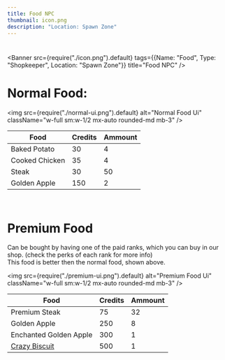 ```yaml
---
title: Food NPC
thumbnail: icon.png
description: "Location: Spawn Zone"
---
```

#


<Banner 
   src={require("./icon.png").default} 
   tags={{Name: "Food", Type: "Shopkeeper", Location: "Spawn Zone"}}
   title="Food NPC" 
/>

<div className="mt-6" />

# Normal Food:

<img src={require("./normal-ui.png").default} alt="Normal Food Ui" className="w-full sm:w-1/2 mx-auto rounded-md mb-3" />

| Food | Credits | Ammount |
|---|----|----|
| Baked Potato  |  30  | 4 |
| Cooked Chicken  |  35  | 4 |
| Steak  |  30  | 50 |
| Golden Apple  |  150  | 2 |

<br />

# Premium Food
Can be bought by having one of the paid ranks, which you can buy in our shop. (check the perks of each rank for more info) <br />
This food is better then the normal food, shown above.

<img src={require("./premium-ui.png").default} alt="Premium Food Ui" className="w-full sm:w-1/2 mx-auto rounded-md mb-3" />

| Food | Credits | Ammount |
|---|----|----|
| Premium Steak  |  75  | 32 |
| Golden Apple  |  250  | 8 |
| Enchanted Golden Apple  |  300  | 1 |
| [Crazy Biscuit](/docs/items/crazy_biscuit)  |  500  | 1 |